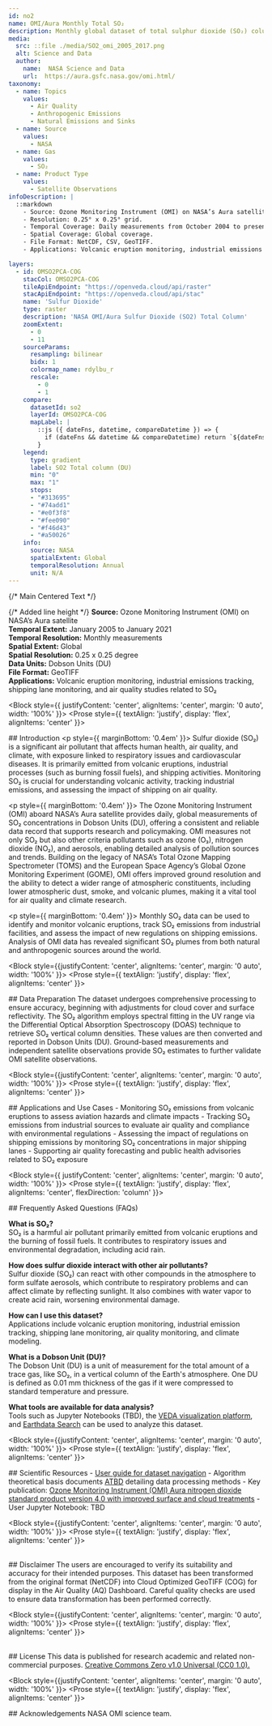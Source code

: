 ```yaml
---
id: no2
name: OMI/Aura Monthly Total SO₂ 
description: Monthly global dataset of total sulphur dioxide (SO₂) columns at 0.25° x 0.25° spatial resolution
media:
  src: ::file ./media/SO2_omi_2005_2017.png
  alt: Science and Data
  author:
    name:  NASA Science and Data
    url:  https://aura.gsfc.nasa.gov/omi.html/
taxonomy:
  - name: Topics
    values:
      - Air Quality    
      - Anthropogenic Emissions
      - Natural Emissions and Sinks       
  - name: Source
    values:
      - NASA
  - name: Gas
    values:
      - SO₂
  - name: Product Type
    values:
      - Satellite Observations
infoDescription: |
  ::markdown 
    - Source: Ozone Monitoring Instrument (OMI) on NASA’s Aura satellite.
    - Resolution: 0.25° x 0.25° grid.
    - Temporal Coverage: Daily measurements from October 2004 to present.
    - Spatial Coverage: Global coverage.
    - File Format: NetCDF, CSV, GeoTIFF.
    - Applications: Volcanic eruption monitoring, industrial emissions tracking, shipping lane monitoring, and air quality studies related to SO₂

layers:
  - id: OMSO2PCA-COG
    stacCol: OMSO2PCA-COG
    tileApiEndpoint: "https://openveda.cloud/api/raster"
    stacApiEndpoint: "https://openveda.cloud/api/stac"
    name: 'Sulfur Dioxide'
    type: raster
    description: 'NASA OMI/Aura Sulfur Dioxide (SO2) Total Column'
    zoomExtent:
      - 0
      - 11
    sourceParams:
      resampling: bilinear
      bidx: 1
      colormap_name: rdylbu_r
      rescale:
        - 0
        - 1
    compare:
      datasetId: so2
      layerId: OMSO2PCA-COG
      mapLabel: |
        ::js ({ dateFns, datetime, compareDatetime }) => {
          if (dateFns && datetime && compareDatetime) return `${dateFns.format(datetime, 'yyyy')} VS ${dateFns.format(compareDatetime, 'yyyy')}`;
        }
    legend:
      type: gradient
      label: SO2 Total column (DU)
      min: "0"
      max: "1"
      stops:
      - "#313695"
      - "#74add1"
      - "#e0f3f8"
      - "#fee090"
      - "#f46d43"
      - "#a50026"
    info:
      source: NASA
      spatialExtent: Global
      temporalResolution: Annual 
      unit: N/A
---
```


<Block>
  <Prose
    style={{
      display: 'flex',
      justifyContent: 'center',
      alignItems: 'flex-start',
      gap: '32px',
      width: '100%'
    }}
  >
    {/* Main Centered Text */}
    <Prose
      style={{
        backgroundColor: '#f0f0f0',
        padding: '18px',
        borderRadius: '8px',
        flex: 1,
        maxWidth: '800px',
        boxShadow: '0 2px 8px rgba(0,0,0,0.05)',
        textAlign: 'justify',
        border: '1px solid #ccc' /* Added border */
      }}
    >
      <p style={{ lineHeight: '1.6' }}> {/* Added line height */}
        <strong>Source:</strong> Ozone Monitoring Instrument (OMI) on NASA’s Aura satellite<br />
        <strong>Temporal Extent:</strong> January 2005 to January 2021<br />
        <strong>Temporal Resolution:</strong> Monthly measurements<br />
        <strong>Spatial Extent:</strong> Global<br />
        <strong>Spatial Resolution:</strong> 0.25 x 0.25 degree <br />
        <strong>Data Units:</strong> Dobson Units (DU)<br />
        <strong>File Format:</strong> GeoTIFF<br />
       <strong>Applications:</strong> Volcanic eruption monitoring, industrial emissions tracking, shipping lane monitoring, and air quality studies related to SO₂
      </p>
    </Prose>
  </Prose>
</Block>

<Block style={{ justifyContent: 'center', alignItems: 'center', margin: '0 auto', width: '100%' }}>
  <Prose style={{ textAlign: 'justify', display: 'flex', alignItems: 'center' }}>
    <p>
      ## Introduction
      <p style={{ marginBottom: '0.4em' }}>
      Sulfur dioxide (SO₂) is a significant air pollutant that affects human health, air quality, and climate, with exposure linked to respiratory issues and cardiovascular diseases. It is primarily emitted from volcanic eruptions, industrial processes (such as burning fossil fuels), and shipping activities. Monitoring SO₂ is crucial for understanding volcanic activity, tracking industrial emissions, and assessing the impact of shipping on air quality.
      </p>
      <p style={{ marginBottom: '0.4em' }}>
      The Ozone Monitoring Instrument (OMI) aboard NASA’s Aura satellite provides daily, global measurements of SO₂ concentrations in Dobson Units (DU), offering a consistent and reliable data record that supports research and policymaking. OMI measures not only SO₂ but also other criteria pollutants such as ozone (O₃), nitrogen dioxide (NO₂), and aerosols, enabling detailed analysis of pollution sources and trends. Building on the legacy of NASA’s Total Ozone Mapping Spectrometer (TOMS) and the European Space Agency’s Global Ozone Monitoring Experiment (GOME), OMI offers improved ground resolution and the ability to detect a wider range of atmospheric constituents, including lower atmospheric dust, smoke, and volcanic plumes, making it a vital tool for air quality and climate research.
      </p>
      <p style={{ marginBottom: '0.4em' }}>
        Monthly SO₂ data can be used to identify and monitor volcanic eruptions, track SO₂ emissions from industrial facilities, and assess the impact of new regulations on shipping emissions. Analysis of OMI data has revealed significant SO₂ plumes from both natural and anthropogenic sources around the world.
      </p>
    </p>
  </Prose>
</Block>

<Block style={{justifyContent: 'center', alignItems: 'center', margin: '0 auto', width: '100%' }}>
   <Prose style={{ textAlign: 'justify', display: 'flex', alignItems: 'center' }}>
      <p>
    ## Data Preparation
        The dataset undergoes comprehensive processing to ensure accuracy, beginning with adjustments for cloud cover and surface reflectivity. The SO₂ algorithm employs spectral fitting in the UV range via the Differential Optical Absorption Spectroscopy (DOAS) technique to retrieve SO₂ vertical column densities. These values are then converted and reported in Dobson Units (DU). Ground-based measurements and independent satellite observations provide SO₂ estimates to further validate OMI satellite observations.
    </p>
  </Prose>
</Block>

<Block style={{justifyContent: 'center', alignItems: 'center', margin: '0 auto', width: '100%' }}>
   <Prose style={{ textAlign: 'justify', display: 'flex', alignItems: 'center' }}>
   <p>
    ## Applications and Use Cases
      - Monitoring SO₂ emissions from volcanic eruptions to assess aviation hazards and climate impacts
      - Tracking SO₂ emissions from industrial sources to evaluate air quality and compliance with environmental regulations
      - Assessing the impact of regulations on shipping emissions by monitoring SO₂ concentrations in major shipping lanes
      - Supporting air quality forecasting and public health advisories related to SO₂ exposure
  </p>
  </Prose>
</Block>

<Block style={{ justifyContent: 'center', alignItems: 'center', margin: '0 auto', width: '100%' }}>
  <Prose style={{ textAlign: 'justify', display: 'flex', alignItems: 'center', flexDirection: 'column' }}>
  <p>
    ## Frequently Asked Questions (FAQs)
    <p style={{ marginBottom: '0.7em' }}>
      <strong>What is SO₂?</strong><br />
      SO₂ is a harmful air pollutant primarily emitted from volcanic eruptions and the burning of fossil fuels. It contributes to respiratory issues and environmental degradation, including acid rain.
    </p>
    <p style={{ marginBottom: '0.7em' }}>
      <strong>How does sulfur dioxide interact with other air pollutants?</strong><br />
      Sulfur dioxide (SO₂) can react with other compounds in the atmosphere to form sulfate aerosols, which contribute to respiratory problems and can affect climate by reflecting sunlight.  It also combines with water vapor to create acid rain, worsening environmental damage.
    </p>
    <p style={{ marginBottom: '0.7em' }}>
      <strong>How can I use this dataset?</strong><br />
      Applications include volcanic eruption monitoring, industrial emission tracking, shipping lane monitoring, air quality monitoring, and climate modeling.
    </p>
    <p style={{ marginBottom: '0.7em' }}>
      <strong>What is a Dobson Unit (DU)?</strong><br />
      The Dobson Unit (DU) is a unit of measurement for the total amount of a trace gas, like SO₂, in a vertical column of the Earth's atmosphere. One DU is defined as 0.01 mm thickness of the gas if it were compressed to standard temperature and pressure.
    </p>
    <p style={{ marginBottom: '0.7em' }}>
      <strong>What tools are available for data analysis?</strong><br />
      Tools such as Jupyter Notebooks (TBD), the <a href="#">VEDA visualization platform</a>, and <a href="https://search.earthdata.nasa.gov/">Earthdata Search</a> can be used to analyze this dataset.
    </p>
  </p>
  </Prose>
</Block>


<Block style={{justifyContent: 'center', alignItems: 'center', margin: '0 auto', width: '100%' }}>
   <Prose style={{ textAlign: 'justify', display: 'flex', alignItems: 'center' }}>
     <p> 
    ## Scientific Resources
      - [User guide for dataset navigation](https://disc.gsfc.nasa.gov/datasets?page=1&source=AURA%20OMI)
      - Algorithm theoretical basis documents [ATBD](https://eospso.nasa.gov/atbd-category/49) detailing data processing methods
      - Key publication: [Ozone Monitoring Instrument (OMI) Aura nitrogen dioxide standard product version 4.0 with improved surface and cloud treatments](https://amt.copernicus.org/articles/14/455/2021/)
      - User Jupyter Notebook: TBD
    </p>
  </Prose>
</Block>

<Block style={{justifyContent: 'center', alignItems: 'center', margin: '0 auto', width: '100%' }}>
   <Prose style={{ textAlign: 'justify', display: 'flex', alignItems: 'center' }}>
      <p>  
    ## Disclaimer 
      The users are encouraged to verify its suitability and accuracy for their intended purposes. This dataset has been transformed from the original format (NetCDF) into Cloud Optimized GeoTIFF (COG) for display in the Air Quality (AQ) Dashboard. Careful quality checks are used to ensure data transformation has been performed correctly.
    </p>
  </Prose>
</Block>

<Block style={{justifyContent: 'center', alignItems: 'center', margin: '0 auto', width: '100%' }}>
   <Prose style={{ textAlign: 'justify', display: 'flex', alignItems: 'center' }}>
    <p>  
    ## License
    This data is published for research academic and related non-commercial purposes. [Creative Commons Zero v1.0 Universal (CC0 1.0).](https://creativecommons.org/publicdomain/zero/1.0/deed.en)
    </p>
  </Prose>
</Block>

<Block style={{justifyContent: 'center', alignItems: 'center', margin: '0 auto', width: '100%' }}>
   <Prose style={{ textAlign: 'justify', display: 'flex', alignItems: 'center' }}>
   <p>
    ## Acknowledgements
       NASA OMI science team.
  </p>
  </Prose>
</Block>
